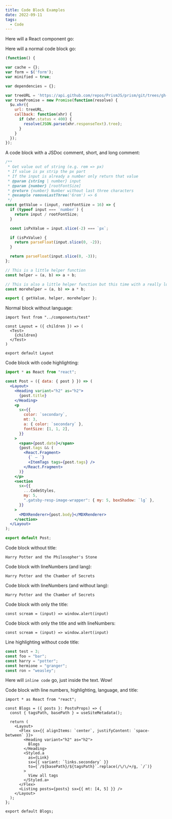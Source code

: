 ```yaml
---
title: Code Block Examples
date: 2022-09-11
tags:
  - Code
---
```



Here will a React component go:

<SpotifyPlayer />

Here will a normal code block go:

```js
(function() {

var cache = {};
var form = $('form');
var minified = true;

var dependencies = {};

var treeURL = 'https://api.github.com/repos/PrismJS/prism/git/trees/gh-pages?recursive=1';
var treePromise = new Promise(function(resolve) {
  $u.xhr({
    url: treeURL,
    callback: function(xhr) {
      if (xhr.status < 400) {
        resolve(JSON.parse(xhr.responseText).tree);
      }
    }
  });
});
```

A code block with a JSDoc comment, short, and long comment:

```js
/**
 * Get value out of string (e.g. rem => px)
 * If value is px strip the px part
 * If the input is already a number only return that value
 * @param {string | number} input
 * @param {number} [rootFontSize]
 * @return {number} Number without last three characters
 * @example removeLastThree('6rem') => 6
 */
const getValue = (input, rootFontSize = 16) => {
  if (typeof input === `number`) {
    return input / rootFontSize;
  }

  const isPxValue = input.slice(-2) === `px`;

  if (isPxValue) {
    return parseFloat(input.slice(0, -2));
  }

  return parseFloat(input.slice(0, -3));
};

// This is a little helper function
const helper = (a, b) => a + b;

// This is also a little helper function but this time with a really long one-line comment that should show some more details
const morehelper = (a, b) => a * b;

export { getValue, helper, morehelper };
```

Normal block without language:

```
import Test from "../components/test"

const Layout = ({ children }) => (
  <Test>
    {children}
  </Test>
)

export default Layout
```

Code block with code highlighting:

```jsx title=src/components/post.jsx highlight=5-7,10
import * as React from "react";

const Post = ({ data: { post } }) => (
  <Layout>
    <Heading variant="h2" as="h2">
      {post.title}
    </Heading>
    <p
      sx={{
        color: `secondary`,
        mt: 3,
        a: { color: `secondary` },
        fontSize: [1, 1, 2],
      }}
    >
      <span>{post.date}</span>
      {post.tags && (
        <React.Fragment>
          {` — `}
          <ItemTags tags={post.tags} />
        </React.Fragment>
      )}
    </p>
    <section
      sx={{
        ...CodeStyles,
        my: 5,
        ".gatsby-resp-image-wrapper": { my: 5, boxShadow: `lg` },
      }}
    >
      <MDXRenderer>{post.body}</MDXRenderer>
    </section>
  </Layout>
);

export default Post;
```

Code block without title:

```
Harry Potter and the Philosopher's Stone
```

Code block with lineNumbers (and lang):

```text withLineNumbers
Harry Potter and the Chamber of Secrets
```

Code block with lineNumbers (and without lang):

```none withLineNumbers
Harry Potter and the Chamber of Secrets
```

Code block with only the title:

```none title=src/utils/scream.js
const scream = (input) => window.alert(input)
```

Code block with only the title and with lineNumbers:

```none title=src/utils/scream.js withLineNumbers
const scream = (input) => window.alert(input)
```

Line highlighting without code title:

```js highlight=2,4-5
const test = 3;
const foo = "bar";
const harry = "potter";
const hermione = "granger";
const ron = "weasley";
```

Here will `inline code` go, just inside the text. Wow!

Code block with line numbers, highlighting, language, and title:

<div data-testid="code-block">

```tsx title=src/components/blog.tsx highlight=7-8,19,21 withLineNumbers
import * as React from "react";

const Blogs = ({ posts }: PostsProps) => {
  const { tagsPath, basePath } = useSiteMetadata();

  return (
    <Layout>
      <Flex sx={{ alignItems: `center`, justifyContent: `space-between` }}>
        <Heading variant="h2" as="h2">
          Blogs
        </Heading>
        <Styled.a
          as={Link}
          sx={{ variant: `links.secondary` }}
          to={`/${basePath}/${tagsPath}`.replace(/\/\/+/g, `/`)}
        >
          View all tags
        </Styled.a>
      </Flex>
      <Listing posts={posts} sx={{ mt: [4, 5] }} />
    </Layout>
  );
};

export default Blogs;
```

</div>
